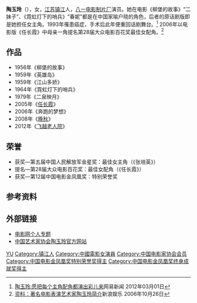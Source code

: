 '''陶玉玲'''（{{bd|1934年|10月28日}}），女，[[江苏|江苏]][[镇江|镇江]]人，[[八一电影制片厂|八一电影制片厂]]演员。她在电影《柳堡的故事》“二妹子”、《霓虹灯下的哨兵》“春妮”都是在中国家喻户晓的角色，后者的原话剧版即是她担任女主角。1993年罹患癌症，手术后此年便重回话剧舞台。<ref>[http://ent.163.com/09/0807/17/5G4P46OM00033JJI.html 陶玉玲:愿把每个主角配角都演出彩儿来]网易新闻 2012年03月01日</ref> 2006年以电影版《任长霞》中母亲一角提名第28届大众电影百花奖最佳女配角。<ref>[http://ent.sina.com.cn/s/2006-10-26/16421300467.html 资料：著名电影表演艺术家陶玉玲简介]新浪娱乐 2006年10月26日</ref>

== 作品 ==
*1956年《柳堡的故事》
*1959年《英雄岛》 　
*1959年《江山多娇》
*1964年《霓虹灯下的哨兵》
*1979年《二泉映月》
*2005年《[[任长霞_(电视剧)|任长霞]]》
*2006年《奔跑的梦想》
*2008年《[[晚秋|晚秋]]》
*2012年《[[飞越老人院|飞越老人院]]》

== 荣誉 ==
* 获奖—第五届中国人民解放军金星奖：最佳女主角（《张培英》）
* 提名—第28届大众电影百花奖：最佳女配角（《任长霞》）
* 获奖—第12届中国电影金凤凰奖：特别荣誉奖

== 参考资料 ==
{{reflist}}

== 外部链接 ==
* [http://www.m1905.com/mdb/star/5729/ 电影网个人专题]
* [http://www.chinaaa.org.cn/taoyuling/index.aspx 中国艺术家协会陶玉玲官方网站]{{dead link|date=2018年5月 |bot=InternetArchiveBot |fix-attempted=yes }}

{{中国电影金凤凰奖|nocat}}
{{1905-2004年中国电影百位优秀演员}}
{{国家有突出贡献电影艺术家}}
{{中国电影家协会第四届理事会}}
{{中国电影家协会第五届理事会}}

{{Authority control}}
{{DEFAULTSORT:Tao陶}}
[[Category:陶姓|YU]]
[[Category:镇江人|Category:镇江人]]
[[Category:中國電影女演員|Category:中國電影女演員]]
[[Category:中国电影家协会会员|Category:中国电影家协会会员]]
[[Category:中国电影金凤凰奖特别荣誉奖得主|Category:中国电影金凤凰奖特别荣誉奖得主]]
[[Category:中国电影金凤凰奖终身成就奖得主|Category:中国电影金凤凰奖终身成就奖得主]]